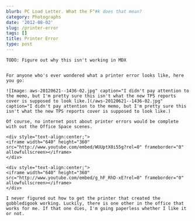 ```yaml
---
blurb: PC Load Letter. What the F^#k does that mean?
category: Photographs
date: '2012-08-02'
slug: /printer-error
tags: []
title: Printer Error
type: post
---
```



```
TODO: Figure out why this isn't working in MDX


For anyone who's ever wondered what a printer error looks like, here you go:

![Image: aws-20120621--1436-02.jpg" caption="I didn't pay attention to the memo, but I'm pretty sure this isn't what the new TPS reports cover is supposed to look like.](/aws-20120621--1436-02.jpg" caption="I didn't pay attention to the memo, but I'm pretty sure this isn't what the new TPS reports cover is supposed to look like.)

Of course, no internet post about printer errors would be complete with out the Office Space scenes. 

<div style="text-align:center;">
<iframe width="640" height="360" src="http://www.youtube.com/embed/WUUptX0i55g?rel=0" frameborder="0" allowfullscreen></iframe>
</div>

<div style="text-align:center;">
<iframe width="640" height="360" src="http://www.youtube.com/embed/g_hF_RhD-xE?rel=0" frameborder="0" allowfullscreen></iframe>
</div>

I never figured out how to get the printer that created the gobbledigook working. Luckily, there is one other in the office that works for me. If that one dies, I'm going paperless whether I like it or not.
```

